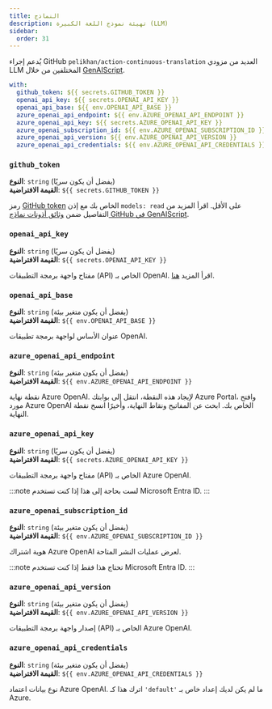 ```yaml
---
title: النماذج
description: تهيئة نموذج اللغة الكبيرة (LLM)
sidebar:
  order: 31
---
```


يُدعم إجراء GitHub `pelikhan/action-continuous-translation` العديد من مزودي LLM المختلفين من خلال [GenAIScript](https://microsoft.github.io/genaiscript/configuration/).

```yaml
with:
  github_token: ${{ secrets.GITHUB_TOKEN }}
  openai_api_key: ${{ secrets.OPENAI_API_KEY }}
  openai_api_base: ${{ env.OPENAI_API_BASE }}
  azure_openai_api_endpoint: ${{ env.AZURE_OPENAI_API_ENDPOINT }}
  azure_openai_api_key: ${{ secrets.AZURE_OPENAI_API_KEY }}
  azure_openai_subscription_id: ${{ env.AZURE_OPENAI_SUBSCRIPTION_ID }}
  azure_openai_api_version: ${{ env.AZURE_OPENAI_API_VERSION }}
  azure_openai_api_credentials: ${{ env.AZURE_OPENAI_API_CREDENTIALS }}
```

### `github_token`

**النوع**: `string` (يفضل أن يكون سريًا)\
**القيمة الافتراضية**: `${{ secrets.GITHUB_TOKEN }}`

رمز [GitHub token](https://github.com/settings/tokens) الخاص بك مع إذن `models: read` على الأقل.
اقرأ المزيد من التفاصيل ضمن [وثائق أذونات نماذج GitHub في GenAIScript](https://microsoft.github.io/genaiscript/reference/github-actions/#github-models-permissions).

### `openai_api_key`

**النوع**: `string` (يفضل أن يكون سريًا)\
**القيمة الافتراضية**: `${{ secrets.OPENAI_API_KEY }}`

مفتاح واجهة برمجة التطبيقات (API) الخاص بـ OpenAI.
اقرأ المزيد [هنا](https://help.openai.com/en/articles/4936850-where-do-i-find-my-openai-api-key).

### `openai_api_base`

**النوع**: `string` (يفضل أن يكون متغير بيئة)\
**القيمة الافتراضية**: `${{ env.OPENAI_API_BASE }}`

عنوان الأساس لواجهة برمجة تطبيقات OpenAI.

### `azure_openai_api_endpoint`

**النوع**: `string` (يفضل أن يكون متغير بيئة)\
**القيمة الافتراضية**: `${{ env.AZURE_OPENAI_API_ENDPOINT }}`

نقطة نهاية Azure OpenAI.
لإيجاد هذه النقطة، انتقل إلى بوابتك Azure Portal، وافتح مورد Azure OpenAI الخاص بك.
ابحث عن المفاتيح ونقاط النهاية، وأخيرًا انسخ نقطة النهاية.

### `azure_openai_api_key`

**النوع**: `string` (يفضل أن يكون سريًا)\
**القيمة الافتراضية**: `${{ secrets.AZURE_OPENAI_API_KEY }}`

مفتاح واجهة برمجة التطبيقات (API) الخاص بـ Azure OpenAI.

:::note
لست بحاجة إلى هذا إذا كنت تستخدم Microsoft Entra ID.
:::

### `azure_openai_subscription_id`

**النوع**: `string` (يفضل أن يكون متغير بيئة)\
**القيمة الافتراضية**: `${{ env.AZURE_OPENAI_SUBSCRIPTION_ID }}`

هوية اشتراك Azure OpenAI لعرض عمليات النشر المتاحة.

:::note
تحتاج هذا فقط إذا كنت تستخدم Microsoft Entra ID.
:::

### `azure_openai_api_version`

**النوع**: `string` (يفضل أن يكون متغير بيئة)\
**القيمة الافتراضية**: `${{ env.AZURE_OPENAI_API_VERSION }}`

إصدار واجهة برمجة التطبيقات (API) الخاص بـ Azure OpenAI.

### `azure_openai_api_credentials`

**النوع**: `string` (يفضل أن يكون متغير بيئة)\
**القيمة الافتراضية**: `${{ env.AZURE_OPENAI_API_CREDENTIALS }}`

نوع بيانات اعتماد Azure OpenAI.
اترك هذا كـ `'default'` ما لم يكن لديك إعداد خاص بـ Azure.
